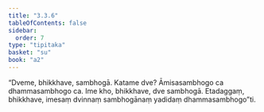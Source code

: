 ```yaml
---
title: "3.3.6"
tableOfContents: false
sidebar:
  order: 7
type: "tipitaka"
basket: "su"
book: "a2"
---
```



<DynamicBreadcrumb />

<Division number="147" book="a2">

<Paragraph number="238" book="a2">
“Dveme, bhikkhave, sambhogā. Katame dve? Āmisasambhogo ca dhammasambhogo ca. Ime kho, bhikkhave, dve sambhogā. Etadaggaṃ, bhikkhave, imesaṃ dvinnaṃ sambhogānaṃ yadidaṃ dhammasambhogo”ti.
</Paragraph>
</Division>